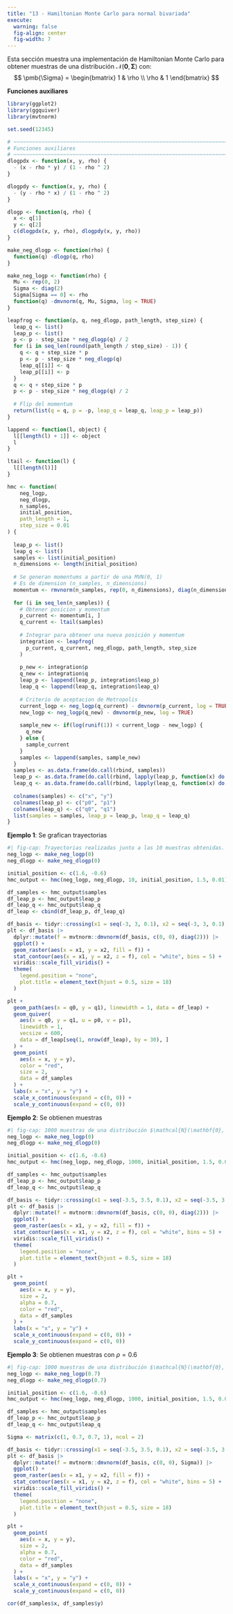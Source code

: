 ```yaml
---
title: "13 - Hamiltonian Monte Carlo para normal bivariada"
execute:
  warning: false
  fig-align: center
  fig-width: 7
---
```


Esta sección muestra una implementación de Hamiltonian Monte Carlo para obtener muestras
de una distribución $\mathcal{N}(\mathbf{0}, \pmb{\Sigma})$ con:
$$
\pmb{\Sigma} = 
    \begin{bmatrix}
    1 & \rho \\
    \rho & 1
    \end{bmatrix}
$$

**Funciones auxiliares**

```r
library(ggplot2)
library(ggquiver)
library(mvtnorm)

set.seed(12345)

# ~~~~~~~~~~~~~~~~~~~~~~~~~~~~~~~~~~~~~~~~~~~~~~~~~~~~~~~~~~~~~~~~~~~~~~~~~~~~~
# Funciones auxiliares
# ~~~~~~~~~~~~~~~~~~~~~~~~~~~~~~~~~~~~~~~~~~~~~~~~~~~~~~~~~~~~~~~~~~~~~~~~~~~~~
dlogpdx <- function(x, y, rho) {
  - (x - rho * y) / (1 - rho ^ 2)
}

dlogpdy <- function(x, y, rho) {
  - (y - rho * x) / (1 - rho ^ 2)
}

dlogp <- function(q, rho) {
  x <- q[1]
  y <- q[2]
  c(dlogpdx(x, y, rho), dlogpdy(x, y, rho))
}

make_neg_dlogp <- function(rho) {
  function(q) -dlogp(q, rho)
}

make_neg_logp <- function(rho) {
  Mu <- rep(0, 2)
  Sigma <- diag(2)
  Sigma[Sigma == 0] <- rho
  function(q) -dmvnorm(q, Mu, Sigma, log = TRUE)
}

leapfrog <- function(p, q, neg_dlogp, path_length, step_size) {
  leap_q <- list()
  leap_p <- list()
  p <- p - step_size * neg_dlogp(q) / 2
  for (i in seq_len(round(path_length / step_size) - 1)) {
    q <- q + step_size * p
    p <- p - step_size * neg_dlogp(q)
    leap_q[[i]] <- q
    leap_p[[i]] <- p
  }
  q <- q + step_size * p
  p <- p - step_size * neg_dlogp(q) / 2
  
  # Flip del momentum 
  return(list(q = q, p = -p, leap_q = leap_q, leap_p = leap_p))
}

lappend <- function(l, object) {
  l[[length(l) + 1]] <- object
  l
}

ltail <- function(l) {
  l[[length(l)]]
}

hmc <- function(
    neg_logp, 
    neg_dlogp, 
    n_samples, 
    initial_position, 
    path_length = 1, 
    step_size = 0.01
) {
  
  leap_p <- list()
  leap_q <- list()
  samples <- list(initial_position)
  n_dimensions <- length(initial_position)
  
  # Se generan momentums a partir de una MVN(0, 1)
  # Es de dimension (n_samples, n_dimensions)
  momentum <- rmvnorm(n_samples, rep(0, n_dimensions), diag(n_dimensions))
  
  for (i in seq_len(n_samples)) {
    # Obtener posicion y momentum
    p_current <- momentum[i, ]
    q_current <- ltail(samples)
    
    # Integrar para obtener una nueva posición y momentum
    integration <- leapfrog(
      p_current, q_current, neg_dlogp, path_length, step_size
    )
    
    p_new <- integration$p
    q_new <- integration$q
    leap_p <- lappend(leap_p, integration$leap_p)
    leap_q <- lappend(leap_q, integration$leap_q)
    
    # Criterio de aceptacion de Metropolis
    current_logp <- neg_logp(q_current) - dmvnorm(p_current, log = TRUE)
    new_logp <- neg_logp(q_new) - dmvnorm(p_new, log = TRUE)
    
    sample_new <- if(log(runif(1)) < current_logp - new_logp) {
      q_new
    } else {
      sample_current
    }
    samples <- lappend(samples, sample_new)
  }
  samples <- as.data.frame(do.call(rbind, samples))
  leap_p <- as.data.frame(do.call(rbind, lapply(leap_p, function(x) do.call(rbind, x))))
  leap_q <- as.data.frame(do.call(rbind, lapply(leap_q, function(x) do.call(rbind, x))))
  
  colnames(samples) <- c("x", "y")
  colnames(leap_p) <- c("p0", "p1")
  colnames(leap_q) <- c("q0", "q1")
  list(samples = samples, leap_p = leap_p, leap_q = leap_q)
}
```

**Ejemplo 1**: Se grafican trayectorias

```r
#| fig-cap: Trayectorias realizadas junto a las 10 muestras obtenidas.
neg_logp <- make_neg_logp(0)
neg_dlogp <- make_neg_dlogp(0)

initial_position <- c(1.6, -0.6)
hmc_output <- hmc(neg_logp, neg_dlogp, 10, initial_position, 1.5, 0.01)

df_samples <- hmc_output$samples
df_leap_p <- hmc_output$leap_p
df_leap_q <- hmc_output$leap_q
df_leap <- cbind(df_leap_p, df_leap_q)

df_basis <- tidyr::crossing(x1 = seq(-3, 3, 0.1), x2 = seq(-3, 3, 0.1))
plt <- df_basis |>
  dplyr::mutate(f = mvtnorm::dmvnorm(df_basis, c(0, 0), diag(2))) |>
  ggplot() +
  geom_raster(aes(x = x1, y = x2, fill = f)) +
  stat_contour(aes(x = x1, y = x2, z = f), col = "white", bins = 5) +
  viridis::scale_fill_viridis() +
  theme(
    legend.position = "none", 
    plot.title = element_text(hjust = 0.5, size = 18)
  )

plt + 
  geom_path(aes(x = q0, y = q1), linewidth = 1, data = df_leap) + 
  geom_quiver(
    aes(x = q0, y = q1, u = p0, v = p1), 
    linewidth = 1,
    vecsize = 600,
    data = df_leap[seq(1, nrow(df_leap), by = 30), ]
  ) +
  geom_point(
    aes(x = x, y = y), 
    color = "red",
    size = 2,
    data = df_samples
  ) +
  labs(x = "x", y = "y") +
  scale_x_continuous(expand = c(0, 0)) +
  scale_y_continuous(expand = c(0, 0))
```

**Ejemplo 2**: Se obtienen muestras

```r
#| fig-cap: 1000 muestras de una distribución $\mathcal{N}(\mathbf{0}, \mathbf{I})$.
neg_logp <- make_neg_logp(0)
neg_dlogp <- make_neg_dlogp(0)

initial_position <- c(1.6, -0.6)
hmc_output <- hmc(neg_logp, neg_dlogp, 1000, initial_position, 1.5, 0.01)

df_samples <- hmc_output$samples
df_leap_p <- hmc_output$leap_p
df_leap_q <- hmc_output$leap_q

df_basis <- tidyr::crossing(x1 = seq(-3.5, 3.5, 0.1), x2 = seq(-3.5, 3.5, 0.1))
plt <- df_basis |>
  dplyr::mutate(f = mvtnorm::dmvnorm(df_basis, c(0, 0), diag(2))) |>
  ggplot() +
  geom_raster(aes(x = x1, y = x2, fill = f)) +
  stat_contour(aes(x = x1, y = x2, z = f), col = "white", bins = 5) +
  viridis::scale_fill_viridis() +
  theme(
    legend.position = "none", 
    plot.title = element_text(hjust = 0.5, size = 18)
  )

plt +
  geom_point(
    aes(x = x, y = y), 
    size = 2, 
    alpha = 0.7, 
    color = "red", 
    data = df_samples
  ) +
  labs(x = "x", y = "y") +
  scale_x_continuous(expand = c(0, 0)) +
  scale_y_continuous(expand = c(0, 0))
```

**Ejemplo 3**: Se obtienen muestras con $\rho = 0.6$

```r
#| fig-cap: 1000 muestras de una distribución $\mathcal{N}(\mathbf{0}, 0.7 \mathbf{I})$.
neg_logp <- make_neg_logp(0.7)
neg_dlogp <- make_neg_dlogp(0.7)

initial_position <- c(1.6, -0.6)
hmc_output <- hmc(neg_logp, neg_dlogp, 1000, initial_position, 1.5, 0.01)

df_samples <- hmc_output$samples
df_leap_p <- hmc_output$leap_p
df_leap_q <- hmc_output$leap_q

Sigma <- matrix(c(1, 0.7, 0.7, 1), ncol = 2)

df_basis <- tidyr::crossing(x1 = seq(-3.5, 3.5, 0.1), x2 = seq(-3.5, 3.5, 0.1))
plt <- df_basis |>
  dplyr::mutate(f = mvtnorm::dmvnorm(df_basis, c(0, 0), Sigma)) |>
  ggplot() +
  geom_raster(aes(x = x1, y = x2, fill = f)) +
  stat_contour(aes(x = x1, y = x2, z = f), col = "white", bins = 5) +
  viridis::scale_fill_viridis() +
  theme(
    legend.position = "none", 
    plot.title = element_text(hjust = 0.5, size = 18)
  )

plt +
  geom_point(
    aes(x = x, y = y), 
    size = 2, 
    alpha = 0.7, 
    color = "red", 
    data = df_samples
  ) +
  labs(x = "x", y = "y") +
  scale_x_continuous(expand = c(0, 0)) +
  scale_y_continuous(expand = c(0, 0))

cor(df_samples$x, df_samples$y)
```
